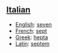 ==[[Italian]]==

*[[English]]: [[seven]]
*[[French]]: [[sept]]
*[[Greek]]: [[hepta]]
*[[Latin]]: [[septem]]